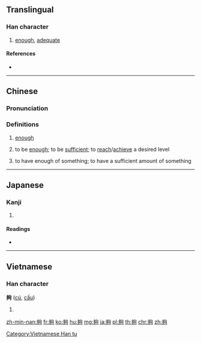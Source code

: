 {{also|够}}
==Translingual==

===Han character===
{{Han char|rn=36|rad=夕|as=08|sn=11|four=27220|canj=NNPR|ids=⿰多句}}

# [[enough]], [[adequate]]

====References====
* {{Han ref|kx=0247.100|dkj=05777|dj=0491.120|hdz=20864.050|uh=5920|ud=22816|bh=B0F7|bd=45303}}

----

==Chinese==
{{zh-forms|s=够}}

===Pronunciation===
{{zh-pron
|m=gòu
|c=gau3
|h=pfs=la
|md=
|mn=kàu
|w=
|mc=y
|oc=y
|cat=adj
}}

===Definitions===
{{zh-hanzi}}

# [[enough]]
#: {{zh-usex|他們 說 沒 吃夠。|They say that they're still hungry.}}
# to be [[enough]]; to be [[sufficient]]; to [[reach]]/[[achieve]] a desired level
#: {{zh-usex|我 的 錢 不夠。|I don't have enough money.}}
# to have enough of something; to have a sufficient amount of something
#: {{zh-usex|佢 唔 夠膽 食 鳳爪。|He doesn't have enough guts to try chicken feet.|C}}
#: {{zh-usex|我 夠 了。|I'm fine./I don't need more.}}

----

==Japanese==

===Kanji===
{{ja-kanji|grade=|rs=夕08}}

# {{defn|lang=ja|sort=夕08}}

====Readings====
* {{ja-readings|on=[[こう]] (kō), [[く]] (ku)|kun=[[あつまる]] (atsumaru), [[おおい]] (ooi)}}

----

==Vietnamese==

===Han character===
'''夠''' ([[cú]], [[cấu]])

# {{defn|lang=vi}}

[[Category:Vietnamese Han tu]]

[[zh-min-nan:夠]]
[[fr:夠]]
[[ko:夠]]
[[hu:夠]]
[[mg:夠]]
[[ja:夠]]
[[pl:夠]]
[[th:夠]]
[[chr:夠]]
[[zh:夠]]